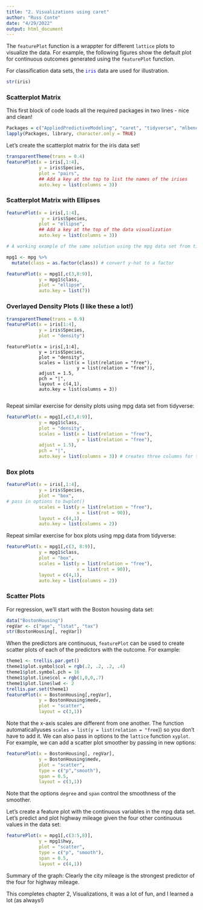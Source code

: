```yaml
---
title: "2. Visualizations using caret"
author: "Russ Conte"
date: "4/29/2022"
output: html_document
---
```


The `featurePlot` function is a wrappter for different `lattice` plots to visualize the data. For example, the following figures show the default plot for continuous outcomes generated using the `featurePlot` function.

For classification data sets, the <span style="color:blue">`iris`</span> data are used for illustration.

```r
str(iris)
```

### Scatterplot Matrix

This first block of code loads all the required packages in two lines - nice and clean!

```r
Packages = c("AppliedPredictiveModeling", "caret", "tidyverse", "mlbench")
lapply(Packages, library, character.only = TRUE)
```

Let's create the scatterplot matrix for the iris data set!

```r
transparentTheme(trans = 0.4)
featurePlot(x = iris[,1:4],
            y = iris$Species,
            plot = "pairs",
            ## Add a key at the top to list the names of the irises
            auto.key = list(columns = 3))

```

### Scatterplot Matrix with Ellipses

```r

featurePlot(x = iris[,1:4],
             y = iris$Species,
            plot = "ellipse",
            ## Add a key at the top of the data visualization
            auto.key = list(columns = 3))

# A working example of the same solution using the mpg data set from tidyverse:

mpg1 <- mpg %>% 
  mutate(class = as.factor(class)) # convert y-hat to a factor

featurePlot(x = mpg1[,c(3,8:9)],
            y = mpg1$class,
            plot = "ellipse",
            auto.key = list(7))

```

### Overlayed Density Plots (I like these a lot!)

```r

transparentTheme(trans = 0.9)
featurePlot(x = iris[1:4],
            y = iris$Species,
            plot = "density")

```

```Repeat

featurePlot(x = iris[,1:4],
            y = iris$Species,
            plot = "density",
            scales = list(x = list(relation = "free"),
                          y = list(relation = "free")),
            adjust = 1.5,
            pch = "|",
            layout = c(4,1),
            auto.key = list(columns = 3))


```

Repeat similar exercise for density plots using mpg data set from tidyverse:

```r

featurePlot(x = mpg1[,c(3,8:9)],
            y = mpg1$class,
            plot = "density",
            scales = list(x = list(relation = "free"),
                          y = list(relation = "free"),
            adjust = 1.5),
            pch = "|",
            auto.key = list(columns = 3)) # creates three columns for the labels - nice!

```

### Box plots

```r

featurePlot(x = iris[,1:4],
            y = iris$Species,
            plot = "box",
# pass in options to bwplot()
            scales = list(y = list(relation = "free"),
                          x = list(rot = 90)),
            layout = c(4,1),
            auto.key = list(columns = 2))

```

Repeat similar exercise for box plots using mpg data from tidyverse:

```r

featurePlot(x = mpg1[,c(3, 8:9)],
            y = mpg1$class,
            plot = "box",
            scales = list(y = list(relation = "free"),
                          x = list(rot = 90)),
            layout = c(4,1),
            auto.key = list(columns = 2))

```


### Scatter Plots

For regression, we'll start with the Boston housing data set:

```r
data("BostonHousing")
regVar <- c("age", "lstat", "tax")
str(BostonHousing[, regVar])

```

When the predictors are continuous, `featurePlot` can be used to create scatter plots of each of the predictors with the outcome. For example:

```r

theme1 <- trellis.par.get()
theme1$plot.symbol$col = rgb(.2, .2, .2, .4)
theme1$plot.symbol.pch = 16
theme1$plot.line$col = rgb(1,0,0,.7)
theme1$plot.line$lwd <- 2
trellis.par.set(theme1)
featurePlot(x = BostonHousing[,regVar],
            y = BostonHousing$medv,
            plot = "scatter",
            layout = c(3,1))

```

Note that the x-axis scales are different from one another. The function automaticallyuses `scales = list(y = list(relation = "free`)) so you don't have to add it. We can also pass in options to the `lattice` function `xyplot`. For example, we can add a scatter plot smoother by passing in new options:

```r
featurePlot(x = BostonHousing[, regVar],
            y = BostonHousing$medv,
            plot = "scatter",
            type = c("p","smooth"),
            span = 0.5,
            layout = c(3,1))
```

Note that the options `degree` and `span` control the smoothness of the smoother.

Let's create a feature plot with the continuous variables in the mpg data set. Let's predict and plot highway mileage given the four other continuous values in the data set:

```r

featurePlot(x = mpg1[,c(3:5,8)],
            y = mpg1$hwy,
            plot = "scatter",
            type = c("p", "smooth"),
            span = 0.5,
            layout = c(4,1))


```

Summary of the graph: Clearly the city mileage is the strongest predictor of the four for highway mileage.

This completes chapter 2, Visualizations, it was a lot of fun, and I learned a lot (as always!)